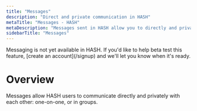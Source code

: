 ```yaml
---
title: "Messages"
description: "Direct and private communication in HASH"
metaTitle: "Messages - HASH"
metaDescription: "Messages sent in HASH allow you to directly and privately communicate with one or more other users."
sidebarTitle: "Messages"
---
```


<Callout style="information" type="coming-soon">
  Messaging is not yet available in HASH. If you'd like to help beta test this feature,
  [create an account](/signup) and we'll let you know when it's ready.
</Callout>

# Overview

Messages allow HASH users to communicate directly and privately with each other: one-on-one, or in groups.